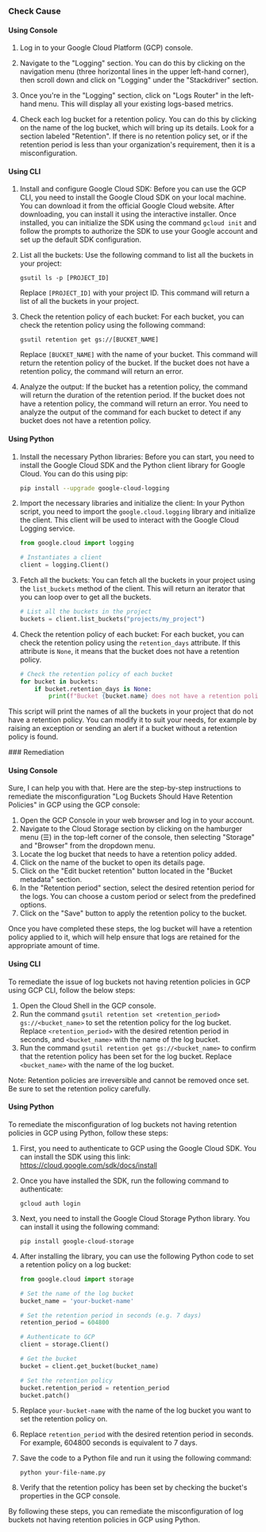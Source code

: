 

<Tabs><Tab title='Cause'>
### Check Cause

#### Using Console

1. Log in to your Google Cloud Platform (GCP) console.

2. Navigate to the "Logging" section. You can do this by clicking on the navigation menu (three horizontal lines in the upper left-hand corner), then scroll down and click on "Logging" under the "Stackdriver" section.

3. Once you're in the "Logging" section, click on "Logs Router" in the left-hand menu. This will display all your existing logs-based metrics.

4. Check each log bucket for a retention policy. You can do this by clicking on the name of the log bucket, which will bring up its details. Look for a section labeled "Retention". If there is no retention policy set, or if the retention period is less than your organization's requirement, then it is a misconfiguration.

#### Using CLI

1. Install and configure Google Cloud SDK: Before you can use the GCP CLI, you need to install the Google Cloud SDK on your local machine. You can download it from the official Google Cloud website. After downloading, you can install it using the interactive installer. Once installed, you can initialize the SDK using the command `gcloud init` and follow the prompts to authorize the SDK to use your Google account and set up the default SDK configuration.

2. List all the buckets: Use the following command to list all the buckets in your project:

   ```
   gsutil ls -p [PROJECT_ID]
   ```
   Replace `[PROJECT_ID]` with your project ID. This command will return a list of all the buckets in your project.

3. Check the retention policy of each bucket: For each bucket, you can check the retention policy using the following command:

   ```
   gsutil retention get gs://[BUCKET_NAME]
   ```
   Replace `[BUCKET_NAME]` with the name of your bucket. This command will return the retention policy of the bucket. If the bucket does not have a retention policy, the command will return an error.

4. Analyze the output: If the bucket has a retention policy, the command will return the duration of the retention period. If the bucket does not have a retention policy, the command will return an error. You need to analyze the output of the command for each bucket to detect if any bucket does not have a retention policy.

#### Using Python

1. Install the necessary Python libraries: Before you can start, you need to install the Google Cloud SDK and the Python client library for Google Cloud. You can do this using pip:

   ```bash
   pip install --upgrade google-cloud-logging
   ```

2. Import the necessary libraries and initialize the client: In your Python script, you need to import the `google.cloud.logging` library and initialize the client. This client will be used to interact with the Google Cloud Logging service.

   ```python
   from google.cloud import logging

   # Instantiates a client
   client = logging.Client()
   ```

3. Fetch all the buckets: You can fetch all the buckets in your project using the `list_buckets` method of the client. This will return an iterator that you can loop over to get all the buckets.

   ```python
   # List all the buckets in the project
   buckets = client.list_buckets("projects/my_project")
   ```

4. Check the retention policy of each bucket: For each bucket, you can check the retention policy using the `retention_days` attribute. If this attribute is `None`, it means that the bucket does not have a retention policy.

   ```python
   # Check the retention policy of each bucket
   for bucket in buckets:
       if bucket.retention_days is None:
           print(f"Bucket {bucket.name} does not have a retention policy.")
   ```

This script will print the names of all the buckets in your project that do not have a retention policy. You can modify it to suit your needs, for example by raising an exception or sending an alert if a bucket without a retention policy is found.

</Tab>

<Tab title='Remediation'>
### Remediation

#### Using Console

Sure, I can help you with that. Here are the step-by-step instructions to remediate the misconfiguration "Log Buckets Should Have Retention Policies" in GCP using the GCP console:

1. Open the GCP Console in your web browser and log in to your account.
2. Navigate to the Cloud Storage section by clicking on the hamburger menu (☰) in the top-left corner of the console, then selecting "Storage" and "Browser" from the dropdown menu.
3. Locate the log bucket that needs to have a retention policy added.
4. Click on the name of the bucket to open its details page.
5. Click on the "Edit bucket retention" button located in the "Bucket metadata" section.
6. In the "Retention period" section, select the desired retention period for the logs. You can choose a custom period or select from the predefined options.
7. Click on the "Save" button to apply the retention policy to the bucket.

Once you have completed these steps, the log bucket will have a retention policy applied to it, which will help ensure that logs are retained for the appropriate amount of time.

#### Using CLI

To remediate the issue of log buckets not having retention policies in GCP using GCP CLI, follow the below steps:

1. Open the Cloud Shell in the GCP console.
2. Run the command `gsutil retention set <retention_period> gs://<bucket_name>` to set the retention policy for the log bucket. Replace `<retention_period>` with the desired retention period in seconds, and `<bucket_name>` with the name of the log bucket.
3. Run the command `gsutil retention get gs://<bucket_name>` to confirm that the retention policy has been set for the log bucket. Replace `<bucket_name>` with the name of the log bucket.

Note: Retention policies are irreversible and cannot be removed once set. Be sure to set the retention policy carefully.

#### Using Python

To remediate the misconfiguration of log buckets not having retention policies in GCP using Python, follow these steps:

1. First, you need to authenticate to GCP using the Google Cloud SDK. You can install the SDK using this link: https://cloud.google.com/sdk/docs/install

2. Once you have installed the SDK, run the following command to authenticate:

   ```
   gcloud auth login
   ```

3. Next, you need to install the Google Cloud Storage Python library. You can install it using the following command:

   ```
   pip install google-cloud-storage
   ```

4. After installing the library, you can use the following Python code to set a retention policy on a log bucket:

   ```python
   from google.cloud import storage

   # Set the name of the log bucket
   bucket_name = 'your-bucket-name'

   # Set the retention period in seconds (e.g. 7 days)
   retention_period = 604800

   # Authenticate to GCP
   client = storage.Client()

   # Get the bucket
   bucket = client.get_bucket(bucket_name)

   # Set the retention policy
   bucket.retention_period = retention_period
   bucket.patch()
   ```

5. Replace `your-bucket-name` with the name of the log bucket you want to set the retention policy on.

6. Replace `retention_period` with the desired retention period in seconds. For example, 604800 seconds is equivalent to 7 days.

7. Save the code to a Python file and run it using the following command:

   ```
   python your-file-name.py
   ```

8. Verify that the retention policy has been set by checking the bucket's properties in the GCP console.

By following these steps, you can remediate the misconfiguration of log buckets not having retention policies in GCP using Python.


</Tab>
</Tabs>